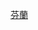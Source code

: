 {{Navbox
|name       = 芬蘭公路
|title      = [[芬蘭]][[芬蘭公路|公路]]
|state      = {{{state|autocollapse}}}
|image      = [[File:Finland road sign E15.svg|25px|芬蘭公路標誌]]
|imageleft  = [[File:Coat of arms of Finland.svg|30px|芬蘭國徽]]
|groupstyle = text-align:left;
|liststyle  = text-align:center;
| listclass = hlist

|list1 =
* [[國道1號 (芬蘭)|Vt 1]]
* [[國道2號 (芬蘭)|Vt 2]]
* [[國道3號 (芬蘭)|Vt 3]]
* [[國道4號 (芬蘭)|Vt 4]]
* [[國道5號 (芬蘭)|Vt 5]]
* [[國道6號 (芬蘭)|Vt 6]]
* [[國道7號 (芬蘭)|Vt 7]]
* [[國道8號 (芬蘭)|Vt 8]]
* [[國道9號 (芬蘭)|Vt 9]]
* [[國道10號 (芬蘭)|Vt 10]]
* [[國道11號 (芬蘭)|Vt 11]]
* [[國道12號 (芬蘭)|Vt 12]]
* [[國道13號 (芬蘭)|Vt 13]]
* [[國道14號 (芬蘭)|Vt 14]]
* [[國道15號 (芬蘭)|Vt 15]]
* {{link-fi|國道16號 (芬蘭)|Valtatie 16|Vt 16}}
* {{link-fi|國道17號 (芬蘭)|Valtatie 17|Vt 17}}
* [[國道18號 (芬蘭)|Vt 18]]
* {{link-fi|國道19號 (芬蘭)|Valtatie 19|Vt 19}}
* {{link-fi|國道20號 (芬蘭)|Valtatie 20|Vt 20}}
* [[國道21號 (芬蘭)|Vt 21]]
* {{link-fi|國道22號 (芬蘭)|Valtatie 22|Vt 22}}
* [[國道23號 (芬蘭)|Vt 23]]
* {{link-fi|國道24號 (芬蘭)|Valtatie 24|Vt 24}}
* [[國道25號 (芬蘭)|Vt 25]]
* {{link-fi|國道26號 (芬蘭)|Valtatie 26|Vt 26}}
* {{link-fi|國道27號 (芬蘭)|Valtatie 27|Vt 27}}
* {{link-fi|國道28號 (芬蘭)|Valtatie 28|Vt 28}}
* [[國道29號 (芬蘭)|Vt 29]]
* 赫爾辛基大區環狀道路
** {{link-en|環狀一號|Ring I}}
** {{link-en|環狀二號|Ring II}}
** {{link-fi|環狀三號|Kehä III}}
}}<noinclude>
{{collapsible option}}
[[Category:芬蘭公路|{{PAGENAME}}]]
[[Category:各國高速公路模板|芬蘭]]
</noinclude>